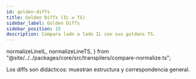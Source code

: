 ```yaml
---
id: golden-diffs
title: Golden Diffs (IL ⇄ TS)
sidebar_label: Golden Diffs
sidebar_position: 15
description: Compara lado a lado IL con sus goldens TS.
---
```



  normalizeLineIL,
  normalizeLineTS,
} from "@site/../../packages/core/src/transpilers/compare-normalize.ts";

<Admonition type="info" title="Objetivo">
  Los diffs son didácticos: muestran estructura y correspondencia general.
</Admonition>

<GoldenDiffBrowser />
